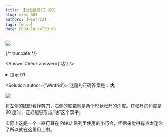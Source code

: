 ```yaml
---
title: 【谜色星期五】剪刀
slug: mise-003
authors: [winfrid]
tags: [mise]
date: 2024-10-04T20:00
---
```


![](./mise-003.assets/mise-003.png)

{/* truncate */}

<AnswerCheck answer={'咕'} />

<details>
    <summary>提示 01</summary>

    把左侧看成一把剪刀，右侧的度数就是剪刀开合的角度。
</details>

<Solution author={'Winfrid'}>
谜题的正确答案是：**咕**。

![](./mise-003.assets/mise-003-sol.webp)

将左侧的图形看作剪刀，右侧的度数则是两个形状张开的角度。在张开的角度是 90 度时，正好能够形成“咕”这个汉字。

实际上这是一个一直打算在 P&KU 系列里使用的小巧合，但后来觉得有点太迷你了所以就在这里用上啦。
</Solution>
